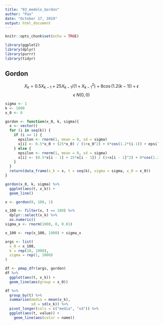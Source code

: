 ```yaml
---
title: "03_modelo_Gordon"
author: "Pao"
date: "October 17, 2019"
output: html_document
---
```


```r
knitr::opts_chunk$set(echo = TRUE)

library(ggplot2)
library(dplyr)
library(purrr)
library(tidyr)
```

## Gordon

$$ X_k = 0.5 X_{k-1} + 25 X_{k-1} / (1+X_{k-1}^2) + 8\cos(1.2(k-1))+ \epsilon$$
$$ \epsilon ~ N(0,0) $$

```r
sigma <- 1
k <- 1000
x_0 <- 0

gordon <- function(x_0, k, sigma){
  x <- vector()
  for (i in seq(k)) {
    if (i == 1) {
      epsilon <- rnorm(1, mean = 0, sd = sigma)
      x[i] <- 0.5*x_0 + (25*x_0) / (1+x_0^2) + 8*cos(1.2*(i-1)) + epsilon
    } else {
      epsilon <- rnorm(1, mean = 0, sd = sigma)
      x[i] <- (0.5*x[i - 1] + 25*x[i - 1]) / (1+x[i - 1]^2) + 8*cos(1.2*(i-1)) + epsilon
    }
  }
  return(data_frame(x_k = x, t = seq(k), sigma = sigma, x_0 = x_0))
}

gordon(x_0, k, sigma) %>% 
  ggplot(aes(t, x_k)) +
  geom_line()
```

```r
x <- gordon(0, 100, 1)

x_100 <- filter(x, t == 100) %>% 
  dplyr::select(x_k) %>% 
  as.numeric()
sigma_x <- rnorm(1000, 0, 0.01)  

x_100 <- rep(x_100, 1000) + sigma_x

args <- list(
  x_0 = x_100,
  k = rep(10, 1000),
  sigma = rep(1, 1000)
)

df <- pmap_dfr(args, gordon)
df %>% 
  ggplot(aes(t, x_k)) +
  geom_line(aes(group = x_0))

df %>% 
  group_by(t) %>% 
  summarise(media = mean(x_k),
            sd = sd(x_k)) %>% 
  pivot_longer(cols = c("media", "sd")) %>% 
  ggplot(aes(t, value)) +
    geom_line(aes(color = name))

```



